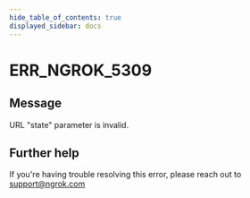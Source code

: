 ```yaml
---
hide_table_of_contents: true
displayed_sidebar: docs
---
```



# ERR_NGROK_5309

## Message

URL "state" parameter is invalid.

<ErrorDetails error="err_ngrok_5309" />

## Further help

If you're having trouble resolving this error, please reach out to [support@ngrok.com](mailto:support@ngrok.com?subject=Help%20with%20ERR_NGROK_5309)
